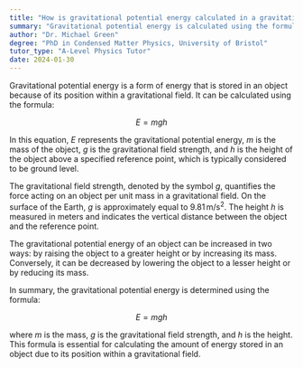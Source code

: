 ```yaml
---
title: "How is gravitational potential energy calculated in a gravitational field?"
summary: "Gravitational potential energy is calculated using the formula E = mgh, where m is the mass, g is the gravitational field strength, and h is the height."
author: "Dr. Michael Green"
degree: "PhD in Condensed Matter Physics, University of Bristol"
tutor_type: "A-Level Physics Tutor"
date: 2024-01-30
---
```


Gravitational potential energy is a form of energy that is stored in an object because of its position within a gravitational field. It can be calculated using the formula:

$$
E = mgh
$$

In this equation, $E$ represents the gravitational potential energy, $m$ is the mass of the object, $g$ is the gravitational field strength, and $h$ is the height of the object above a specified reference point, which is typically considered to be ground level.

The gravitational field strength, denoted by the symbol $g$, quantifies the force acting on an object per unit mass in a gravitational field. On the surface of the Earth, $g$ is approximately equal to $9.81 \, \text{m/s}^2$. The height $h$ is measured in meters and indicates the vertical distance between the object and the reference point.

The gravitational potential energy of an object can be increased in two ways: by raising the object to a greater height or by increasing its mass. Conversely, it can be decreased by lowering the object to a lesser height or by reducing its mass.

In summary, the gravitational potential energy is determined using the formula:

$$
E = mgh
$$

where $m$ is the mass, $g$ is the gravitational field strength, and $h$ is the height. This formula is essential for calculating the amount of energy stored in an object due to its position within a gravitational field.
    